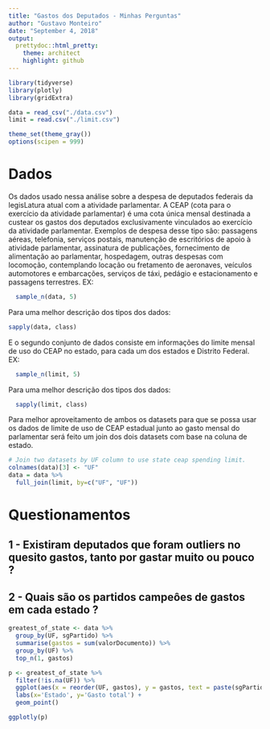 ```yaml
---
title: "Gastos dos Deputados - Minhas Perguntas"
author: "Gustavo Monteiro"
date: "September 4, 2018"
output:
  prettydoc::html_pretty:
    theme: architect
    highlight: github
---
```


```r
library(tidyverse)
library(plotly)
library(gridExtra)

data = read_csv("./data.csv")
limit = read.csv("./limit.csv")

theme_set(theme_gray())
options(scipen = 999)
```
# Dados

  Os dados usado nessa análise sobre a despesa de deputados federais da legisLatura atual com a atividade parlamentar. 
  A CEAP (cota para o exercício da atividade parlamentar) é uma cota única mensal destinada a custear os gastos dos deputados exclusivamente vinculados ao exercício da atividade parlamentar.
  Exemplos de despesa desse tipo são: passagens aéreas, telefonia, serviços postais, manutenção de escritórios de apoio à atividade parlamentar, assinatura de publicações, fornecimento de alimentação ao parlamentar, hospedagem, outras despesas com locomoção, contemplando locação ou fretamento de aeronaves, veículos automotores e embarcações, serviços de táxi, pedágio e estacionamento e passagens terrestres.
EX:
```r
  sample_n(data, 5)
```
Para uma melhor descrição dos tipos dos dados:
```r
sapply(data, class)
```
E o segundo conjunto de dados consiste em informações do limite mensal de uso do CEAP no estado, para cada um dos estados e Distrito Federal.
EX:
```r
  sample_n(limit, 5)
```
Para uma melhor descrição dos tipos dos dados:
```r
  sapply(limit, class)
```

Para melhor aproveitamento de ambos os datasets para que se possa usar os dados de limite de uso de CEAP estadual junto ao gasto mensal do parlamentar será feito um join dos dois datasets com base na coluna de estado.
```r
# Join two datasets by UF column to use state ceap spending limit.
colnames(data)[3] <- "UF"
data = data %>%
  full_join(limit, by=c("UF", "UF"))
```

# Questionamentos
## 1 - Existiram deputados que foram outliers no quesito gastos, tanto por gastar muito ou pouco ?

## 2 - Quais são os partidos campeôes de gastos em cada estado ?
```r
greatest_of_state <- data %>% 
  group_by(UF, sgPartido) %>% 
  summarise(gastos = sum(valorDocumento)) %>% 
  group_by(UF) %>% 
  top_n(1, gastos)

p <- greatest_of_state %>%
  filter(!is.na(UF)) %>% 
  ggplot(aes(x = reorder(UF, gastos), y = gastos, text = paste(sgPartido))) +
  labs(x='Estado', y='Gasto total') +
  geom_point()

ggplotly(p)
```

